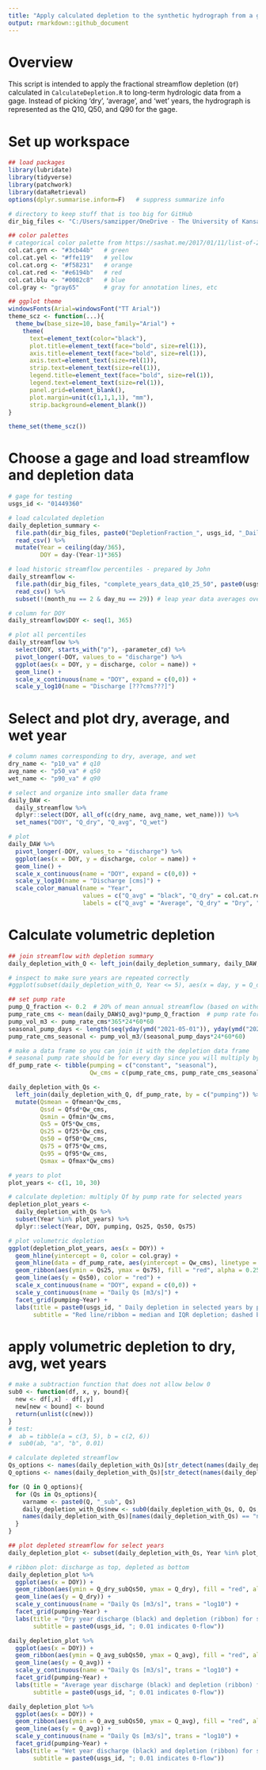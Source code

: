 ```yaml
---
title: "Apply calculated depletion to the synthetic hydrograph from a gage"
output: rmarkdown::github_document
---
```


# Overview

This script is intended to apply the fractional streamflow depletion (`Qf`) calculated in `CalculateDepletion.R` to long-term hydrologic data from a gage. Instead of picking 'dry', 'average', and 'wet' years, the hydrograph is represented as the Q10, Q50, and Q90 for the gage.

# Set up workspace

```r

## load packages
library(lubridate)
library(tidyverse)
library(patchwork)
library(dataRetrieval)
options(dplyr.summarise.inform=F)   # suppress summarize info

# directory to keep stuff that is too big for GitHub
dir_big_files <- "C:/Users/samzipper/OneDrive - The University of Kansas/Research/StreamflowDepletion/DepletionMetrics_LapidesEtAl/data"

## color palettes
# categorical color palette from https://sashat.me/2017/01/11/list-of-20-simple-distinct-colors/
col.cat.grn <- "#3cb44b"   # green
col.cat.yel <- "#ffe119"   # yellow
col.cat.org <- "#f58231"   # orange
col.cat.red <- "#e6194b"   # red
col.cat.blu <- "#0082c8"   # blue
col.gray <- "gray65"       # gray for annotation lines, etc

## ggplot theme
windowsFonts(Arial=windowsFont("TT Arial"))
theme_scz <- function(...){
  theme_bw(base_size=10, base_family="Arial") + 
    theme(
      text=element_text(color="black"),
      plot.title=element_text(face="bold", size=rel(1)),
      axis.title=element_text(face="bold", size=rel(1)),
      axis.text=element_text(size=rel(1)),
      strip.text=element_text(size=rel(1)),
      legend.title=element_text(face="bold", size=rel(1)),
      legend.text=element_text(size=rel(1)),
      panel.grid=element_blank(),
      plot.margin=unit(c(1,1,1,1), "mm"),
      strip.background=element_blank())
}

theme_set(theme_scz())

```

# Choose a gage and load streamflow and depletion data

```r

# gage for testing
usgs_id <- "01449360"

# load calculated depletion
daily_depletion_summary <- 
  file.path(dir_big_files, paste0("DepletionFraction_", usgs_id, "_DailySummary.csv")) %>% 
  read_csv() %>% 
  mutate(Year = ceiling(day/365),
         DOY = day-(Year-1)*365)

# load historic streamflow percentiles - prepared by John
daily_streamflow <- 
  file.path(dir_big_files, "complete_years_data_q10_25_50", paste0(usgs_id, ".csv")) %>% 
  read_csv() %>% 
  subset(!(month_nu == 2 & day_nu == 29)) # leap year data averages over a different period - eliminate

# column for DOY
daily_streamflow$DOY <- seq(1, 365)

# plot all percentiles
daily_streamflow %>% 
  select(DOY, starts_with("p"), -parameter_cd) %>% 
  pivot_longer(-DOY, values_to = "discharge") %>% 
  ggplot(aes(x = DOY, y = discharge, color = name)) +
  geom_line() +
  scale_x_continuous(name = "DOY", expand = c(0,0)) +
  scale_y_log10(name = "Discharge [???cms???]")

```

# Select and plot dry, average, and wet year
```r
# column names corresponding to dry, average, and wet
dry_name <- "p10_va" # q10
avg_name <- "p50_va" # q50
wet_name <- "p90_va" # q90

# select and organize into smaller data frame
daily_DAW <- 
  daily_streamflow %>% 
  dplyr::select(DOY, all_of(c(dry_name, avg_name, wet_name))) %>% 
  set_names("DOY", "Q_dry", "Q_avg", "Q_wet")

# plot
daily_DAW %>% 
  pivot_longer(-DOY, values_to = "discharge") %>% 
  ggplot(aes(x = DOY, y = discharge, color = name)) +
  geom_line() +
  scale_x_continuous(name = "DOY", expand = c(0,0)) +
  scale_y_log10(name = "Discharge [cms]") +
  scale_color_manual(name = "Year", 
                     values = c("Q_avg" = "black", "Q_dry" = col.cat.red, "Q_wet" = col.cat.blu),
                     labels = c("Q_avg" = "Average", "Q_dry" = "Dry", "Q_wet" = "Wet"))

```

# Calculate volumetric depletion

```r
## join streamflow with depletion summary
daily_depletion_with_Q <- left_join(daily_depletion_summary, daily_DAW, by = "DOY")

# inspect to make sure years are repeated correctly
#ggplot(subset(daily_depletion_with_Q, Year <= 5), aes(x = day, y = Q_dry)) + geom_line()

## set pump rate
pump_Q_fraction <- 0.2  # 20% of mean annual streamflow (based on withdrawal_fractions.xlsx sheet from John)
pump_rate_cms <- mean(daily_DAW$Q_avg)*pump_Q_fraction  # pump rate for constant pumping
pump_vol_m3 <- pump_rate_cms*365*24*60*60
seasonal_pump_days <- length(seq(yday(ymd("2021-05-01")), yday(ymd("2021-09-30"))))
pump_rate_cms_seasonal <- pump_vol_m3/(seasonal_pump_days*24*60*60)

# make a data frame so you can join it with the depletion data frame
# seasonal pump rate should be for every day since you will multiply by Qf (even when pumping is shut off)
df_pump_rate <- tibble(pumping = c("constant", "seasonal"),
                       Qw_cms = c(pump_rate_cms, pump_rate_cms_seasonal))

daily_depletion_with_Qs <- 
  left_join(daily_depletion_with_Q, df_pump_rate, by = c("pumping")) %>% 
  mutate(Qsmean = Qfmean*Qw_cms,
         Qssd = Qfsd*Qw_cms,
         Qsmin = Qfmin*Qw_cms,
         Qs5 = Qf5*Qw_cms,
         Qs25 = Qf25*Qw_cms,
         Qs50 = Qf50*Qw_cms,
         Qs75 = Qf75*Qw_cms,
         Qs95 = Qf95*Qw_cms,
         Qsmax = Qfmax*Qw_cms)

# years to plot
plot_years <- c(1, 10, 30)

# calculate depletion: multiply Qf by pump rate for selected years
depletion_plot_years <-
  daily_depletion_with_Qs %>% 
  subset(Year %in% plot_years) %>% 
  dplyr::select(Year, DOY, pumping, Qs25, Qs50, Qs75)

# plot volumetric depletion
ggplot(depletion_plot_years, aes(x = DOY)) +
  geom_hline(yintercept = 0, color = col.gray) +
  geom_hline(data = df_pump_rate, aes(yintercept = Qw_cms), linetype = "dashed") +
  geom_ribbon(aes(ymin = Qs25, ymax = Qs75), fill = "red", alpha = 0.25) +
  geom_line(aes(y = Qs50), color = "red") +
  scale_x_continuous(name = "DOY", expand = c(0,0)) +
  scale_y_continuous(name = "Daily Qs [m3/s]") +
  facet_grid(pumping~Year) +
  labs(title = paste0(usgs_id, " Daily depletion in selected years by pumping schedule"),
       subtitle = "Red line/ribbon = median and IQR depletion; dashed black line = pump rate")

```


# apply volumetric depletion to dry, avg, wet years

```r

# make a subtraction function that does not allow below 0
sub0 <- function(df, x, y, bound){
  new <- df[,x] - df[,y]
  new[new < bound] <- bound
  return(unlist(c(new)))
}
# test: 
#  ab = tibble(a = c(3, 5), b = c(2, 6))
#  sub0(ab, "a", "b", 0.01)

# calculate depleted streamflow
Qs_options <- names(daily_depletion_with_Qs)[str_detect(names(daily_depletion_with_Qs), "Qs")]
Q_options <- names(daily_depletion_with_Qs)[str_detect(names(daily_depletion_with_Qs), "Q_")]

for (Q in Q_options){
  for (Qs in Qs_options){
    varname <- paste0(Q, "_sub", Qs)
    daily_depletion_with_Qs$new <- sub0(daily_depletion_with_Qs, Q, Qs, bound = 0.01) # use 0.01 for log plotting
    names(daily_depletion_with_Qs)[names(daily_depletion_with_Qs) == "new"] <- varname
  }
}

## plot depleted streamflow for select years
daily_depletion_plot <- subset(daily_depletion_with_Qs, Year %in% plot_years)

# ribbon plot: discharge as top, depleted as bottom
daily_depletion_plot %>% 
  ggplot(aes(x = DOY)) +
  geom_ribbon(aes(ymin = Q_dry_subQs50, ymax = Q_dry), fill = "red", alpha = 0.5) +
  geom_line(aes(y = Q_dry)) +
  scale_y_continuous(name = "Daily Qs [m3/s]", trans = "log10") +
  facet_grid(pumping~Year) +
  labs(title = "Dry year discharge (black) and depletion (ribbon) for selected years and pumping schedules",
       subtitle = paste0(usgs_id, "; 0.01 indicates 0-flow"))

daily_depletion_plot %>% 
  ggplot(aes(x = DOY)) +
  geom_ribbon(aes(ymin = Q_avg_subQs50, ymax = Q_avg), fill = "red", alpha = 0.5) +
  geom_line(aes(y = Q_avg)) +
  scale_y_continuous(name = "Daily Qs [m3/s]", trans = "log10") +
  facet_grid(pumping~Year) +
  labs(title = "Average year discharge (black) and depletion (ribbon) for selected years and pumping schedules",
       subtitle = paste0(usgs_id, "; 0.01 indicates 0-flow"))

daily_depletion_plot %>% 
  ggplot(aes(x = DOY)) +
  geom_ribbon(aes(ymin = Q_avg_subQs50, ymax = Q_avg), fill = "red", alpha = 0.5) +
  geom_line(aes(y = Q_avg)) +
  scale_y_continuous(name = "Daily Qs [m3/s]", trans = "log10") +
  facet_grid(pumping~Year) +
  labs(title = "Wet year discharge (black) and depletion (ribbon) for selected years and pumping schedules",
       subtitle = paste0(usgs_id, "; 0.01 indicates 0-flow"))

```